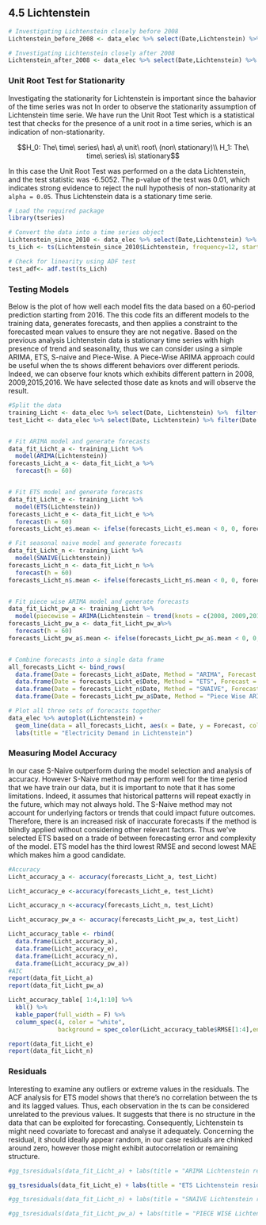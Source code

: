 ## 4.5 Lichtenstein{.tabset}

```r
# Investigating Lichtenstein closely before 2008
Lichtenstein_before_2008 <- data_elec %>% select(Date,Lichtenstein) %>% filter(Date <= as.Date("2008-01-01"))

# Investigating Lichtenstein closely after 2008
Lichtenstein_after_2008 <- data_elec %>% select(Date,Lichtenstein) %>% filter(Date >= as.Date("2008-01-01"))

```

### Unit Root Test for Stationarity 

Investigating the stationarity for Lichtenstein is important since the bahavior of the time series was not In order to observe the stationarity assumption of Lichtenstein time serie. We have run the Unit Root Test which is a statistical test that checks for the presence of a unit root in a time series, which is an indication of non-stationarity.

$$H_0: The\ time\ series\ has\ a\ unit\ root\ (non\ stationary)\\ H_1: The\ time\ series\ is\ stationary$$

In this case the Unit Root Test was performed on a the data Lichtenstein, and the test statistic was -6.5052. The p-value of the test was 0.01, which indicates strong evidence to reject the null hypothesis of non-stationarity at `alpha = 0.05`. Thus Lichtenstein data is a stationary time serie.

```r
# Load the required package
library(tseries)

# Convert the data into a time series object
Lichtenstein_since_2010 <- data_elec %>% select(Date,Lichtenstein) %>% filter(Date >= as.Date("2010-01-01"))
ts_Lich <- ts(Lichtenstein_since_2010$Lichtenstein, frequency=12, start=c(2010,1))

# Check for linearity using ADF test
test_adf<- adf.test(ts_Lich)
```


### **Testing Models**
Below is the plot of how well each model fits the data based on a 60-period prediction starting from 2016. The this code fits an different models to the training data, generates forecasts, and then applies a constraint to the forecasted mean values to ensure they are not negative.
Based on the previous analysis Lichtenstein data is stationary time series with high presence of trend and seasonality, thus we can consider using a simple ARIMA, ETS, S-naive and Piece-Wise. A Piece-Wise ARIMA approach could be useful when the ts shows different behaviors over different periods. Indeed, we can observe four knots which exhibits different pattern in 2008, 2009,2015,2016. We have selected those date as knots and will observe the result.

```r
#Split the data
training_Licht <- data_elec %>% select(Date, Lichtenstein) %>%  filter(Date < as.Date("2016-01-01"))
test_Licht <- data_elec %>% select(Date, Lichtenstein) %>% filter(Date >= as.Date("2016-01-01"))


# Fit ARIMA model and generate forecasts
data_fit_Licht_a <- training_Licht %>%
  model(ARIMA(Lichtenstein))
forecasts_Licht_a <- data_fit_Licht_a %>%
  forecast(h = 60)


# Fit ETS model and generate forecasts
data_fit_Licht_e <- training_Licht %>%
  model(ETS(Lichtenstein))
forecasts_Licht_e <- data_fit_Licht_e %>%
  forecast(h = 60)
forecasts_Licht_e$.mean <- ifelse(forecasts_Licht_e$.mean < 0, 0, forecasts_Licht_e$.mean)

# Fit seasonal naive model and generate forecasts
data_fit_Licht_n <- training_Licht %>%
  model(SNAIVE(Lichtenstein))
forecasts_Licht_n <- data_fit_Licht_n %>%
  forecast(h = 60)
forecasts_Licht_n$.mean <- ifelse(forecasts_Licht_n$.mean < 0, 0, forecasts_Licht_n$.mean)


# Fit piece wise ARIMA model and generate forecasts
data_fit_Licht_pw_a <- training_Licht %>%
  model(piecewise = ARIMA(Lichtenstein ~ trend(knots = c(2008, 2009,2015,2016))))
forecasts_Licht_pw_a <- data_fit_Licht_pw_a%>%
  forecast(h = 60)
forecasts_Licht_pw_a$.mean <- ifelse(forecasts_Licht_pw_a$.mean < 0, 0, forecasts_Licht_pw_a$.mean)


# Combine forecasts into a single data frame
all_forecasts_Licht <- bind_rows(
  data.frame(Date = forecasts_Licht_a$Date, Method = "ARIMA", Forecast = forecasts_Licht_a$.mean),
  data.frame(Date = forecasts_Licht_e$Date, Method = "ETS", Forecast = forecasts_Licht_e$.mean),
  data.frame(Date = forecasts_Licht_n$Date, Method = "SNAIVE", Forecast = forecasts_Licht_n$.mean),
  data.frame(Date = forecasts_Licht_pw_a$Date, Method = "Piece Wise ARIMA", Forecast = forecasts_Licht_pw_a$.mean))

# Plot all three sets of forecasts together
data_elec %>% autoplot(Lichtenstein) +
  geom_line(data = all_forecasts_Licht, aes(x = Date, y = Forecast, color = Method)) +
  labs(title = "Electricity Demand in Lichtenstein")

```

### **Measuring Model Accuracy**
In our case S-Naive outperform during the model selection and analysis of accuracy. However S-Naive method may perform well for the time period that we have train our data, but it is important to note that it has some limitations. Indeed, it assumes that historical patterns will repeat exactly in the future, which may not always hold. The S-Naive method may not account for underlying factors or trends that could impact future outcomes. Therefore, there is an increased risk of inaccurate forecasts if the method is blindly applied without considering other relevant factors.
Thus we've selected ETS based on a trade of between forecasting error and complexity of the model. ETS model has the third lowest RMSE and second lowest MAE which makes him a good candidate. 

```r
#Accuracy
Licht_accuracy_a <- accuracy(forecasts_Licht_a, test_Licht)

Licht_accuracy_e <-accuracy(forecasts_Licht_e, test_Licht)

Licht_accuracy_n <-accuracy(forecasts_Licht_n, test_Licht)

Licht_accuracy_pw_a <- accuracy(forecasts_Licht_pw_a, test_Licht)

Licht_accuracy_table <- rbind(
  data.frame(Licht_accuracy_a),
  data.frame(Licht_accuracy_e),
  data.frame(Licht_accuracy_n),
  data.frame(Licht_accuracy_pw_a))
#AIC
report(data_fit_Licht_a)
report(data_fit_Licht_pw_a)
```

```r
Licht_accuracy_table[ 1:4,1:10] %>%
  kbl() %>%
  kable_paper(full_width = F) %>%
  column_spec(4, color = "white",
              background = spec_color(Licht_accuracy_table$RMSE[1:4],end = 0.7))
```
```r
report(data_fit_Licht_e)
report(data_fit_Licht_n)
```

### **Residuals**
Interesting to examine any outliers or extreme values in the residuals. The ACF analysis for ETS model shows that there's no correlation between the ts and its lagged values. Thus, each observation in the ts can be considered unrelated to the previous values. It suggests that there is no structure in the data that can be exploited for forecasting. Consequently, Lichtenstein ts might need covariate to forecast and analyse it adequately. Concerning the residual, it should ideally appear random, in our case residuals are chinked around zero, however those might exhibit autocorrelation or remaining structure.

```r
#gg_tsresiduals(data_fit_Licht_a) + labs(title = "ARIMA Lichtenstein residuals analysis")

gg_tsresiduals(data_fit_Licht_e) + labs(title = "ETS Lichtenstein residuals analysis")

#gg_tsresiduals(data_fit_Licht_n) + labs(title = "SNAIVE Lichtenstein residuals analysis")

#gg_tsresiduals(data_fit_Licht_pw_a) + labs(title = "PIECE WISE Lichtenstein residuals analysis")
```
